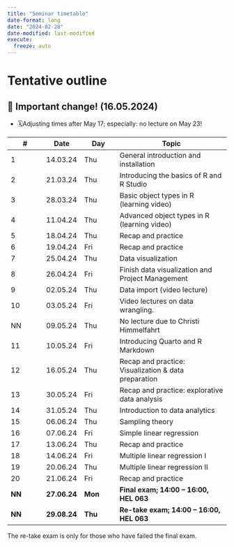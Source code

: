 ```yaml
---
title: "Seminar timetable"
date-format: long
date: "2024-02-28"
date-modified: last-modified
execute: 
  freeze: auto
---
```


# Tentative outline

::: {.callout-important collapse="false"}
## 📢 Important change! (16.05.2024)

-   🗓️Adjusting times after May 17; especially: no lecture on May 23!
:::

| **\#** | **Date**        | **Day** | **Topic**                                        |
|------------|------------|------------|------------------------------------|
| 1      | 14.03.24        | Thu     | General introduction and installation            |
| 2      | 21.03.24        | Thu     | Introducing the basics of R and R Studio         |
| 3      | 28.03.24        | Thu     | Basic object types in R (learning video)         |
| 4      | 11.04.24        | Thu     | Advanced object types in R (learning video)      |
| 5      | 18.04.24        | Thu     | Recap and practice                               |
| 6      | 19.04.24        | Fri     | Recap and practice                               |
| 7      | 25.04.24        | Thu     | Data visualization                               |
| 8      | 26.04.24        | Fri     | Finish data visualization and Project Management |
| 9      | 02.05.24        | Thu     | Data import (video lecture)                      |
| 10     | 03.05.24        | Fri     | Video lectures on data wrangling.                |
| NN     | 09.05.24        | Thu     | No lecture due to Christi Himmelfahrt            |
| 11     | 10.05.24        | Fri     | Introducing Quarto and R Markdown                |
| 12     | 16.05.24        | Thu     | Recap and practice: Visualization & data preparation    |
| 13     | 30.05.24        | Fri     | Recap and practice: explorative data analysis    |
| 14     | 31.05.24        | Thu     | Introduction to data analytics                   |
| 15     | 06.06.24        | Thu     | Sampling theory                                  |
| 16     | 07.06.24        | Fri     | Simple linear regression                         |
| 17     | 13.06.24        | Thu     | Recap and practice                               |
| 18     | 14.06.24        | Fri     | Multiple linear regression I                     |
| 19     | 20.06.24        | Thu     | Multiple linear regression II                    |
| 20     | 21.06.24        | Fri     | Recap and practice                               |
| **NN** | **27.06.24**    | **Mon** | **Final exam; 14:00 – 16:00, HEL 063**           |
| **NN** | **29.08.24**    | **Thu** | **Re-take exam; 14:00 – 16:00, HEL 063**         |

The re-take exam is only for those who have failed the final exam.

<!--

| 20     |         | Fri     | Selected machine learning tools                  |
| 21     |         | Thu     | Open topic                                       |
-->
